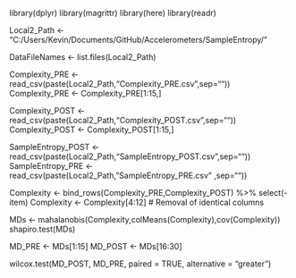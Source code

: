 library(dplyr)
library(magrittr)
library(here)
library(readr)

Local2_Path <- "C:/Users/Kevin/Documents/GitHub/Accelerometers/SampleEntropy/"

DataFileNames <- list.files(Local2_Path)

Complexity_PRE <- read_csv(paste(Local2_Path,"Complexity_PRE.csv",sep=""))   
Complexity_PRE <-   Complexity_PRE[1:15,]

Complexity_POST <- read_csv(paste(Local2_Path,"Complexity_POST.csv",sep=""))    
Complexity_POST <-   Complexity_POST[1:15,]


SampleEntropy_POST <- read_csv(paste(Local2_Path,"SampleEntropy_POST.csv",sep=""))    
SampleEntropy_PRE <- read_csv(paste(Local2_Path,"SampleEntropy_PRE.csv" ,sep=""))    

Complexity <- bind_rows(Complexity_PRE,Complexity_POST) %>% select(-item)
Complexity <- Complexity[4:12] # Removal of identical columns


MDs <- mahalanobis(Complexity,colMeans(Complexity),cov(Complexity))
shapiro.test(MDs)

MD_PRE <- MDs[1:15]
MD_POST <- MDs[16:30]


wilcox.test(MD_POST, MD_PRE, paired = TRUE, alternative = "greater")
